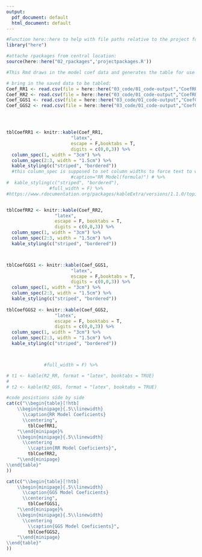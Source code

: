 ```yaml
---
output:
  pdf_document: default
  html_document: default
---
```


```r
#Function here::here to help with file paths relative to the project folder:
library("here")

#attache rpackages from central location:
source(here::here("02_rpackages",'projectpackages.R'))

```
```r


#This Rmd draws in the model coef data and generates the table for use in the results and discussion section as RMardown 'mother-child' doc relationship.
```


```r

# bring in the saved data to be tabled:
Coef_RR1 <- read.csv(file = here::here("03_code/01_code-output","CoefRR1.csv"))
Coef_RR2 <- read.csv(file = here::here("03_code/01_code-output","CoefRR2.csv"))
Coef_GGS1 <- read.csv(file = here::here("03_code/01_code-output","CoefGGS1.csv"))
Coef_GGS2 <- read.csv(file = here::here("03_code/01_code-output","CoefGGS2.csv"))




tblCoefRR1 <- knitr::kable(Coef_RR1,
                        "latex",
                        escape = F,booktabs = T, 
                        digits = c(0,0,3)) %>% 
  column_spec(1, width = "3cm") %>% 
  column_spec(2:3, width = "1.5cm") %>% 
  kable_styling(c("striped", "bordered"))
  #this column_spec is supposed to set column widths to force text to wrap inside the colmn #https://community.rstudio.com/t/wrap-column-name-in-pdf-table-from-knitr-kable/3278/4)
                        #caption="RR Model(formula)") # %>%
#  kable_styling(c("striped", "bordered"), 
                #full_width = F) %>% 
#https://www.rdocumentation.org/packages/kableExtra/versions/1.1.0/topics/column_spec


tblCoefRR2 <- knitr::kable(Coef_RR2,
                  "latex",
                  escape = F, booktabs = T, 
                  digits = c(0,0,3)) %>% 
  column_spec(1, width = "3cm") %>% 
  column_spec(2:3, width = "1.5cm") %>% 
  kable_styling(c("striped", "bordered")) 



tblCoefGGS1 <- knitr::kable(Coef_GGS1,
                        "latex",
                        escape = F,booktabs = T, 
                        digits = c(0,0,3)) %>% 
  column_spec(1, width = "3cm") %>% 
  column_spec(2:3, width = "1.5cm") %>% 
  kable_styling(c("striped", "bordered"))
  
tblCoefGGS2 <- knitr::kable(Coef_GGS2,
                  "latex",
                  escape = F, booktabs = T, 
                  digits = c(0,0,3)) %>% 
  column_spec(1, width = "3cm") %>% 
  column_spec(2:3, width = "1.5cm") %>% 
  kable_styling(c("striped", "bordered")) 



              #full_width = F) %>% 

# t1 <- kable(R2_RR, format = "latex", booktabs = TRUE)
# 
# t2 <- kable(R2_GGS, format = "latex", booktabs = TRUE)

#code posistions side by side
cat(c("\\begin{table}[!htb]
    \\begin{minipage}{.5\\linewidth}
      \\caption{RR Model Coeficients}
      \\centering",
        tblCoefRR1,
    "\\end{minipage}%
    \\begin{minipage}{.5\\linewidth}
      \\centering
        \\caption{RR Model Coeficients}",
        tblCoefRR2,
    "\\end{minipage} 
\\end{table}"
))  

cat(c("\\begin{table}[!htb]
    \\begin{minipage}{.5\\linewidth}
      \\caption{GGS Model Coeficients}
      \\centering",
        tblCoefGGS1,
    "\\end{minipage}%
    \\begin{minipage}{.5\\linewidth}
      \\centering
        \\caption{GGS Model Coeficients}",
        tblCoefGGS2,
    "\\end{minipage} 
\\end{table}"
))  

```